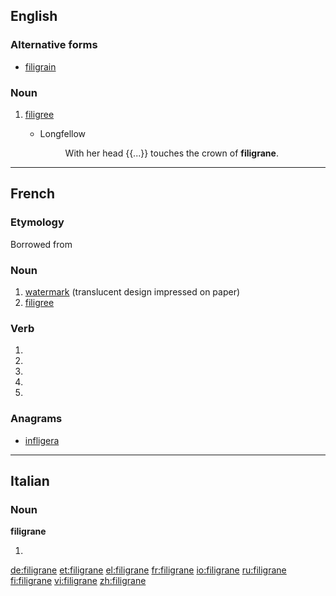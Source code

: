 ==English==

===Alternative forms===
* [[filigrain]]

===Noun===
{{en-noun|?}}

# {{context|obsolete}} [[filigree]]
#* Longfellow
#*: With her head {{...}} touches the crown of '''filigrane'''.

{{Webster 1913}}

----

==French==

===Etymology===
Borrowed from {{etyl|it|fr}} {{l|it|filigrana}}

===Noun===
{{fr-noun|m}}

# [[watermark]] (translucent design impressed on paper)
# [[filigree]]

===Verb===
{{fr-verb-form}}

# {{conjugation of|filigraner||1|s|pres|ind|lang=fr}}
# {{conjugation of|filigraner||3|s|pres|ind|lang=fr}}
# {{conjugation of|filigraner||1|s|pres|sub|lang=fr}}
# {{conjugation of|filigraner||3|s|pres|sub|lang=fr}}
# {{conjugation of|filigraner||2|s|imp|lang=fr}}

===Anagrams===
* [[infligera#French|infligera]]

----

==Italian==

===Noun===
'''filigrane''' {{f}}

# {{plural of|filigrana|lang=it}}

[[de:filigrane]]
[[et:filigrane]]
[[el:filigrane]]
[[fr:filigrane]]
[[io:filigrane]]
[[ru:filigrane]]
[[fi:filigrane]]
[[vi:filigrane]]
[[zh:filigrane]]